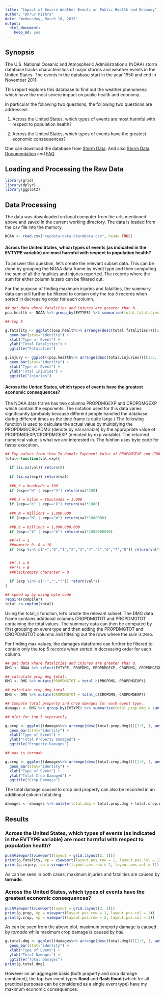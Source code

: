 ```yaml
---
title: "Impact of Severe Weather Events on Public Health and Economy"
author: "Dhruv Mishra"
date: "Wednesday, March 18, 2015"
output:
  html_document:
    keep_md: yes
---
```


## Synopsis
The U.S. National Oceanic and Atmospheric Administration's (NOAA) storm database tracks characteristics of major storms and weather events in the United States. The events in the database start in the year 1950 and end in November 2011.

This report explores this database to find out the weather phenomena which have the most severe impact on public health and economy.

In particular the following two questions, the following two questions are addressed:

1. Across the United States, which types of events are most harmful with respect to population health?

2. Across the United States, which types of events have the greatest economic consequences?

One can download the database from [Storm Data](https://d396qusza40orc.cloudfront.net/repdata%2Fdata%2FStormData.csv.bz2). And also [Storm Data Documentation](https://d396qusza40orc.cloudfront.net/repdata%2Fpeer2_doc%2Fpd01016005curr.pdf) and [FAQ](https://d396qusza40orc.cloudfront.net/repdata%2Fpeer2_doc%2FNCDC%20Storm%20Events-FAQ%20Page.pdf).

## Loading and Processing the Raw Data
```r
library(grid)
library(dplyr)
library(ggplot2)
```
## Data Processing
The data was downloaded on local computer from the urls mentioned above and saved in the current working directory. The data is loaded from the csv file into the memory.
```r
NOAA <- read.csv("repdata-data-StormData.csv", head= TRUE)
```

#### Across the United States, which types of events (as indicated in the EVTYPE variable) are most harmful with respect to population health?
To answer this question, let's create the relevant subset data. This can be done by grouping the NOAA data frame by event type and then computing the sum of all the fatalities and injuries reported. The records where the sum for either column is zero can be filtered out.

For the purpose of finding maximum injuries and fatalities, the summary data can still further be filtered to contain only the top 5 records when sorted in decreasing order for each column.

```r
## get data where fatalities and injures are greater than 0.
pop.health <- NOAA %>% group_by(EVTYPE) %>% summarise(total.fatalities = sum(FATALITIES), total.injuries = sum(INJURIES))%>% filter(total.fatalities >0 | total.injuries >0)

## top 5

g.fatality <- ggplot((pop.health%>% arrange(desc(total.fatalities)))[1:5, ], aes(EVTYPE, total.fatalities)) + 
  geom_bar(stat="identity") +
  xlab("Type of Event") +
  ylab("Total Fatalities") +
  ggtitle("Fatalaties")

g.injury <- ggplot((pop.health%>% arrange(desc(total.injuries)))[1:5, ], aes(EVTYPE, total.injuries)) + 
  geom_bar(stat="identity") +
  xlab("Type of Event") +
  ylab("Total Injuries") +
  ggtitle("Injuries")

```

#### Across the United States, which types of events have the greatest economic consequences?
The NOAA data frame has two columns PROPDMGEXP and CROPDMGEXP which contain the exponents. The notation used for this data varies significantly (probably because different people handled the database during different times as the time frame is quite large.)
The following function is used to calculate the actual value by multiplying the PROPDMG/CROPDMG (denote by val variable) by the appropriate value of PROPDMGEXP/CROPDMGEXP (denoted by exp variable). The returned numerical value is what we are interested in. The funtion uses byte code for faster execution.

```r
## Exp values from "How To Handle Exponent Value of PROPDMGEXP and CROPDMGEXP"  [https://rpubs.com/flyingdisc/PROPDMGEXP](https://rpubs.com/flyingdisc/PROPDMGEXP).
total<-function(val,exp){
  
  if (is.na(val)) return(0)
  
  if (is.na(exp)) return(val)
  
  ##H,h = hundreds = 100
  if (exp=="H" | exp=="h") return(val*100)
  
  ##K,k = kilos = thousands = 1,000
  if (exp=="K" | exp=="k") return(val*1000)
  
  ##M,m = millions = 1,000,000
  if (exp=="M" | exp=="m") return(val*1000000)
  
  ##B,b = billions = 1,000,000,000
  if (exp=="B" | exp=="b") return(val*1000000000)

  ##(+) = 1
  ##numeric 0..8 = 10
  if (exp %in% c("+","0","1","2","3","4","5","6","7","8")) return(val*10)

  
  ##(-) = 0
  ##(?) = 0
  ##black/empty character = 0
  
  if (exp %in% c("-","","?")) return(val*1)
}

## speed up by using byte code.
require(compiler)
total_c<-cmpfun(total)
```

Using the total_c function, let's create the relevant subset. The DMG data frame contains addtional columns CROPDMGTOT and PROPDMGTOT containing the total values. The summary data can then be computed by first grouping on event type and then adding the PROPDMGTOT and CROPDMGTOT columns and filtering out the rows where the sum is zero.

For finding max values, the damages dataframe can further be filtered to contain only the top 5 records when sorted in decreasing order for each column. 
```r
## get data where fatalities and injures are greater than 0.
DMG <- NOAA %>% select(EVTYPE, PROPDMG, PROPDMGEXP, CROPDMG, CROPDMGEXP)

## calculate prop dmg total.
DMG <- DMG %>% mutate(PROPDMGTOT = total_c(PROPDMG, PROPDMGEXP))

## calculate crop dmg total.
DMG <- DMG %>% mutate(CROPDMGTOT = total_c(CROPDMG, CROPDMGEXP))

## Compute total property and crop damages for each event type.
damages <- DMG %>% group_by(EVTYPE) %>% summarise(total.prop.dmg = sum(PROPDMGTOT), total.crop.dmg = sum(CROPDMGTOT))%>% filter(total.prop.dmg >0 | total.crop.dmg >0)

## plot for top 5 separately

g.prop <- ggplot((damages%>% arrange(desc(total.prop.dmg)))[1:5, ], aes(EVTYPE, total.prop.dmg)) + 
  geom_bar(stat="identity") +
  xlab("Type of Event") +
  ylab("Total Property Damaged") +
  ggtitle("Property Damages")

## max is tornado

g.crop <- ggplot((damages%>% arrange(desc(total.crop.dmg)))[1:5, ], aes(EVTYPE, total.crop.dmg)) + 
  geom_bar(stat="identity") +
  xlab("Type of Event") +
  ylab("Total Crop Damaged") +
  ggtitle("Crop Damages")

```

The total damage caused to crop and property can also be recorded in an additional column total.dmg
```r
damages <- damages %>% mutate(total.dmg = total.prop.dmg + total.crop.dmg)
```

## Results
### Across the United States, which types of events (as indicated in the EVTYPE variable) are most harmful with respect to population health?
```r
pushViewport(viewport(layout = grid.layout(2, 1)))
print(g.fatality, vp = viewport(layout.pos.row = 1, layout.pos.col = 1))
print(g.injury, vp = viewport(layout.pos.row = 2, layout.pos.col = 1))

```


As can be seen in both cases, maximum injuries and fatalities are caused by **tornado**.

### Across the United States, which types of events have the greatest economic consequences?
```r
pushViewport(viewport(layout = grid.layout(2, 1)))
print(g.prop, vp = viewport(layout.pos.row = 1, layout.pos.col = 1))
print(g.crop, vp = viewport(layout.pos.row = 2, layout.pos.col = 1))

```


As can be seen from the above plot, maximum property damage is caused by *tornado* while maximum crop damage is caused by *hail*.

```r
g.total.dmg <- ggplot((damages%>% arrange(desc(total.dmg)))[1:5, ], aes(EVTYPE, total.crop.dmg)) + 
  geom_bar(stat="identity") +
  xlab("Type of Event") +
  ylab("Total Damages") +
  ggtitle("Total Damages")
print(g.total.dmg)


```


However on an aggregate basis (both property and crop damage combined), the top two event types **flood** and **flash flood** (which for all practical purposes can be considered as a single event type) have my maximum economic consequences.